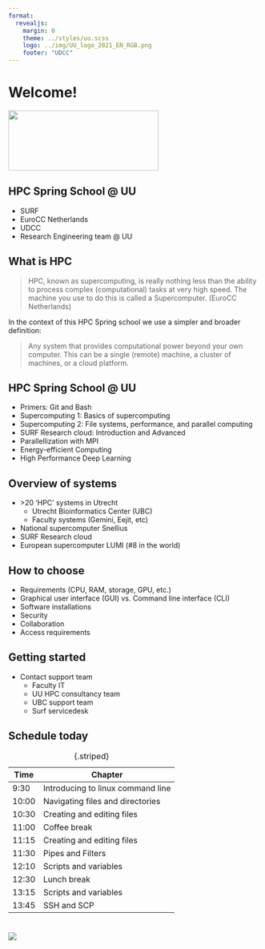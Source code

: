 ```yaml
--- 
format: 
  revealjs:
    margin: 0
    theme: ../styles/uu.scss
    logo: ../img/UU_logo_2021_EN_RGB.png
    footer: "UDCC"
---
```


# Welcome! {data-background-color="#FFCD00"}

![](../img/UU_logo_2021_EN_RGB.png){.absolute bottom=320 left=0 width="300" height="120"}

## HPC Spring School @ UU

::: {.theme-section-large}

- SURF
- EuroCC Netherlands
- UDCC
- Research Engineering team @ UU

:::

## What is HPC

::: {.theme-section-large}

> HPC, known as supercomputing, is really nothing less than the ability to process complex (computational) tasks at very high speed.  The machine you use to do this is called a Supercomputer. (EuroCC Netherlands)

In the context of this HPC Spring school we use a simpler and broader definition:

> Any system that provides computational power beyond your own computer. This can be a single (remote) machine, a cluster of machines, or a cloud platform.

:::

## HPC Spring School @ UU

::: {.theme-section-large}

- Primers: Git and Bash
- Supercomputing 1: Basics of supercomputing
- Supercomputing 2: File systems, performance, and parallel computing
- SURF Research cloud: Introduction and Advanced
- Parallellization with MPI
- Energy-efficient Computing
- High Performance Deep Learning

:::

## Overview of systems

::: {.theme-section-large}

- \>20 'HPC' systems in Utrecht
  * Utrecht Bioinformatics Center (UBC)
  * Faculty systems (Gemini, Eejit, etc)
- National supercomputer Snellius 
- SURF Research cloud
- European supercomputer LUMI (#8 in the world)

:::

## How to choose

::: {.theme-section-large}

- Requirements (CPU, RAM, storage, GPU, etc.)
- Graphical user interface (GUI) vs. Command line interface (CLI)
- Software installations
- Security
- Collaboration
- Access requirements

:::

## Getting started

::: {.theme-section-large}

- Contact support team
  * Faculty IT
  * UU HPC consultancy team
  * UBC support team
  * Surf servicedesk

:::

## Schedule today

::: {.theme-section-large}


| Time | Chapter |
|---|---|
| 9:30 | Introducing to linux command line |
| 10:00 | Navigating files and directories |
| 10:30	| Creating and editing files |
| 11:00	| Coffee break |
| 11:15	| Creating and editing files |
| 11:30 | Pipes and Filters |
| 12:10 | Scripts and variables	|
| 12:30 | Lunch break |
| 13:15	| Scripts and variables |
| 13:45 | SSH and SCP	| 

: {.striped}

:::

# {data-background-color="#FFCD00"}

![](../img/UU_logo_2021_EN_RGB_payoff.png)